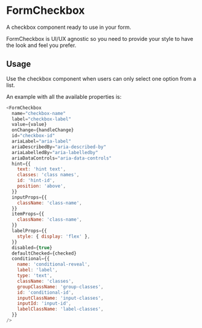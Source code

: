 
<Meta title="DCXLibrary/Form/Checkbox/documentation" component={FormCheckbox} />

# FormCheckbox

A checkbox component ready to use in your form.

FormCheckbox is UI/UX agnostic so you need to provide your style to have the look and feel you prefer.

## Usage

Use the checkbox component when users can only select one option from a list.

An example with all the available properties is:

```js
<FormCheckbox
  name="checkbox-name"
  label="checkbox-label"
  value={value}
  onChange={handleChange}
  id="checkbox-id"
  ariaLabel="aria-label"
  ariaDescribedBy="aria-described-by"
  ariaLabelledBy="aria-labelledby"
  ariaDataControls="aria-data-controls"
  hint={{
    text: 'hint text',
    classes: 'class names',
    id: 'hint-id',
    position: 'above',
  }}
  inputProps={{
    className: 'class-name',
  }}
  itemProps={{
    className: 'class-name',
  }}
  labelProps={{
    style: { display: 'flex' },
  }}
  disabled={true}
  defaultChecked={checked}
  conditional={{
    name: 'conditional-reveal',
    label: 'label',
    type: 'text',
    className: 'classes',
    groupClassName: 'group-classes',
    id: 'conditional-id',
    inputClassName: 'input-classes',
    inputId: 'input-id',
    labelClassName: 'label-classes',
  }}
/>
```

<Props of={FormCheckbox} />
